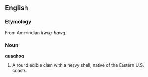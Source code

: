 ==English==

===Etymology===
From Amerindian ''kwag-hawg''.

===Noun===
'''quaghog'''

# A round edible clam with a heavy shell, native of the Eastern U.S. coasts.
